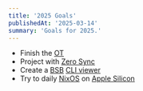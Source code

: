 ```yaml
---
title: '2025 Goals'
publishedAt: '2025-03-14'
summary: 'Goals for 2025.'
---
```


- Finish the [OT](https://www.bible.com/bible/3034/gen.1.blb)
- Project with [Zero Sync](https://zero.rocicorp.dev/)
- Create a [BSB](https://bsb.freely.giving/) [CLI viewer](https://github.com/layeh/kjv)
- Try to daily [NixOS](https://nixos.org/) on [Apple Silicon](https://github.com/tpwrules/nixos-apple-silicon/)
